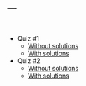 ---
---

<br>

* Quiz #1 
    + [Without solutions](quizzes/quiz1.pdf)
    + [With solutions](quizzes/quiz1soln.pdf)
* Quiz #2 
    + [Without solutions](quizzes/quiz2.pdf)
    + [With solutions](quizzes/quiz2soln.pdf)
